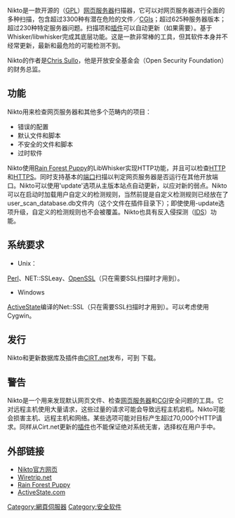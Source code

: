 Nikto是一款开源的（[[GPL|GPL]]）[[网页服务器|网页服务器]]扫描器，它可以对网页服务器进行全面的多种扫描，包含超过3300种有潜在危险的文件／[[CGI|CGI]]s；超过625种服务器版本；超过230种特定服务器问题。扫描项和[[插件|插件]]可以自动更新（如果需要）。基于Whisker/libwhisker完成其底层功能。这是一款非常棒的工具，但其软件本身并不经常更新，最新和最危险的可能检测不到。

Nikto的作者是[http://en.wikipedia.org/wiki/Chris_Sullo Chris Sullo]{{Wayback|url=http://en.wikipedia.org/wiki/Chris_Sullo |date=20060913000000 }}，他是开放安全基金会（Open Security Foundation）的财务总监。

== 功能 ==

Nikto用来检查网页服务器和其他多个范畴内的项目：
*错误的配置
*默认文件和脚本
*不安全的文件和脚本
*过时软件
Nikto使用[https://web.archive.org/web/20070521040539/http://www.wiretrip.net/rfp/ Rain Forest Puppy]的LibWhisker实现HTTP功能，并且可以检查[[HTTP|HTTP]]和[[HTTPS|HTTPS]]。同时支持基本的[[端口|端口]]扫描以判定网页服务器是否运行在其他开放端口。Nikto可以使用'update'选项从主版本站点自动更新，以应对新的弱点。Nikto可以在启动时加载用户自定义的检测规则，当然前提是自定义检测规则已经放在了user_scan_database.db文件内（这个文件在插件目录下）；即使使用-update选项升级，自定义的检测规则也不会被覆盖。Nikto也具有反入侵探测（[[IDS|IDS]]）功能。

== 系统要求 ==
*Unix：
[[Perl|Perl]]、NET::SSLeay、[[OpenSSL|OpenSSL]]（只在需要SSL扫描时才用到）。

*Windows
[http://www.activestate.com/ ActiveState]{{Wayback|url=http://www.activestate.com/ |date=20070502113336 }}编译的Net::SSL（只在需要SSL扫描时才用到）。可以考虑使用Cygwin。

== 发行 ==
Nikto和更新数据库及插件由[http://www.cirt.net/ CIRT.net]发布，可到{{Wayback|url=http://www.cirt.net/ |date=20070203195859 }} 下载。

== 警告 ==
Nikto是一个用来发现默认网页文件、检查[[网页服务器|网页服务器]]和[[CGI|CGI]]安全问题的工具。它对远程主机使用大量请求，这些过量的请求可能会导致远程主机宕机。Nikto可能会损害主机、远程主机和网络。某些选项可能对目标产生超过70,000个HTTP请求。同样从Cirt.net更新的[[插件|插件]]也不能保证绝对系统无害，选择权在用户手中。

== 外部链接 ==
*[https://web.archive.org/web/20070203195859/http://www.cirt.net/code/nikto.shtml Nikto官方网页]
*[https://web.archive.org/web/20070507014803/http://www.wiretrip.net/ Wiretrip.net]
*[https://web.archive.org/web/20070521040539/http://www.wiretrip.net/rfp/ Rain Forest Puppy]
*[http://www.activestate.com/ ActiveState.com]{{Wayback|url=http://www.activestate.com/ |date=20070502113336 }}

[[Category:網頁伺服器|Category:網頁伺服器]]
[[Category:安全软件|Category:安全软件]]